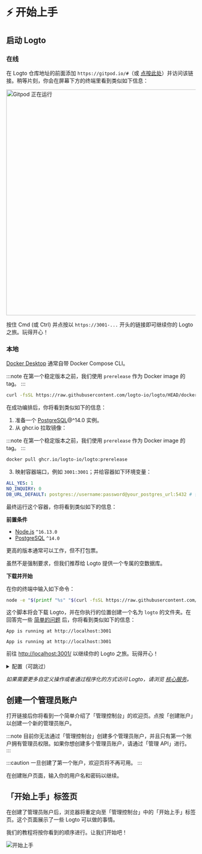 

# ⚡ 开始上手

## 启动 Logto

### 在线

在 Logto 仓库地址的前面添加 `https://gitpod.io/#`（或 <a href="https://gitpod.io/#https://github.com/logto-io/logto" target="_blank" rel="noopener">点按此处</a>）并访问该链接。稍等片刻，你会在屏幕下方的终端里看到类似如下信息：

<img src={gitpodRunning} alt="Gitpod 正在运行" width="600px" />

按住 Cmd (或 Ctrl) 并点按以 `https://3001-...` 开头的链接即可继续你的 Logto 之旅。玩得开心！

### 本地

<Tabs>

<TabItem value="docker-compose" label="Docker Compose">

[Docker Desktop](https://www.docker.com/products/docker-desktop) 通常自带 Docker Compose CLI。

:::note
在第一个稳定版本之前，我们使用 `prerelease` 作为 Docker image 的 tag。
:::

```bash
curl -fsSL https://raw.githubusercontent.com/logto-io/logto/HEAD/docker-compose.yml | TAG=prerelease docker compose -p logto -f - up
```

在成功编排后，你将看到类似如下的信息：

</TabItem>

<TabItem value="docker" label="Docker">

1. 准备一个 [PostgreSQL](https://www.postgresql.org/)@^14.0 实例。
2. 从 ghcr.io 拉取镜像：

:::note
在第一个稳定版本之前，我们使用 `prerelease` 作为 Docker image 的 tag。
:::

```bash
docker pull ghcr.io/logto-io/logto:prerelease
```

3. 映射容器端口，例如 `3001:3001`；并给容器如下环境变量：

```yml
ALL_YES: 1
NO_INQUIRY: 0
DB_URL_DEFAULT: postgres://username:password@your_postgres_url:5432 # 替换成你的 Postgres DSN
```

最终运行这个容器，你将看到类似如下的信息：

</TabItem>

<TabItem value="script" label="Download script">

**前置条件**

- [Node.js](https://nodejs.org/) `^16.13.0`
- [PostgreSQL](https://postgresql.org/) `^14.0`

更高的版本通常可以工作，但不打包票。

虽然不是强制要求，但我们推荐给 Logto 提供一个专属的空数据库。

**下载并开始**

在你的终端中输入如下命令：

```bash
node -e "$(printf "%s" "$(curl -fsSL https://raw.githubusercontent.com/logto-io/logto/master/install.js)")"
```

这个脚本将会下载 Logto，并在你执行的位置创建一个名为 `logto` 的文件夹。在回答完一些 [简单的问题](../../references/core/configuration.md#questions) 后，你将看到类似如下的信息：

```text
App is running at http://localhost:3001
```

</TabItem>

</Tabs>

```text
App is running at http://localhost:3001
```

前往 <a target="_blank" href="http://localhost:3001/" rel="noopener">http://localhost:3001/</a> 以继续你的 Logto 之旅。玩得开心！

<details>

<summary>配置（可跳过）</summary>

Logto 使用环境变量进行配置，并支持 `.env` 文件。使用细节以及完整的变量列表见 [配置](../../references/core/configuration.md) 页面。

</details>

_如果需要更多自定义操作或者通过程序化的方式访问 Logto，请浏览 [核心服务](../../references/core/README.mdx)。_

## 创建一个管理员账户

打开链接后你将看到一个简单介绍了「管理控制台」的欢迎页。点按「创建账户」以创建一个新的管理员账户。

:::note
目前你无法通过「管理控制台」创建多个管理员账户，并且只有第一个账户拥有管理员权限。如果你想创建多个管理员账户，请通过「管理 API」进行。
:::

:::caution
一旦创建了第一个账户，欢迎页将不再可用。
:::

在创建账户页面，输入你的用户名和密码以继续。

## 「开始上手」标签页

在创建了管理员账户后，浏览器将重定向至「管理控制台」中的「开始上手」标签页。这个页面展示了一些 Logto 可以做的事情。

我们的教程将按你看到的顺序进行。让我们开始吧！

![开始上手](./assets/get-started.png)
